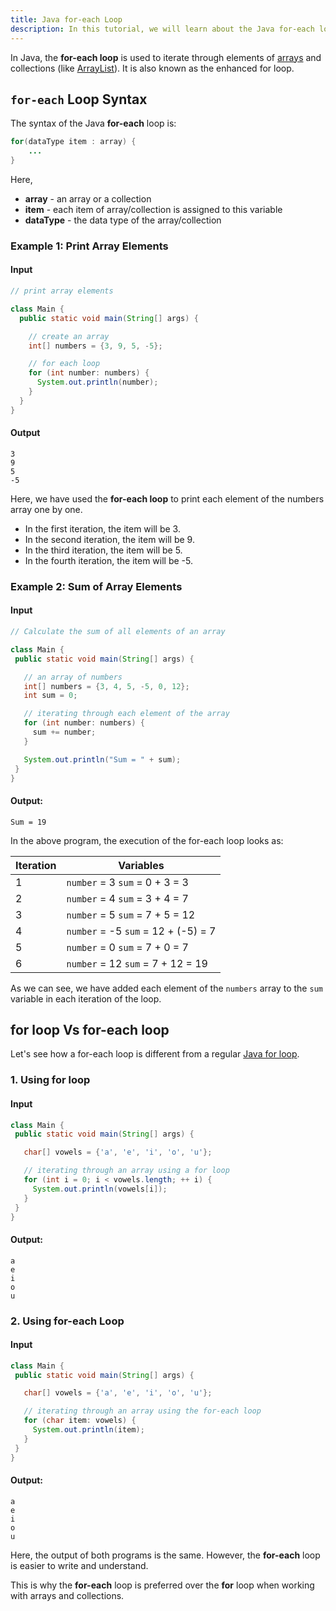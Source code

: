 ```yaml
---
title: Java for-each Loop
description: In this tutorial, we will learn about the Java for-each loop and its difference with for loop with the help of examples.
---
```


In Java, the **for-each loop** is used to iterate through elements of [arrays](/docs/arrays) and collections (like [ArrayList](/docs/arraylist)). It is also known as the enhanced for loop.

## `for-each` Loop Syntax
The syntax of the Java **for-each** loop is:

```java
for(dataType item : array) {
    ...
}
```
Here,

- **array** - an array or a collection
- **item** - each item of array/collection is assigned to this variable
- **dataType** - the data type of the array/collection

### Example 1: Print Array Elements

#### Input

```java
// print array elements

class Main {
  public static void main(String[] args) {

    // create an array
    int[] numbers = {3, 9, 5, -5};

    // for each loop
    for (int number: numbers) {
      System.out.println(number);
    }
  }
}
```
#### Output

```plaintext
3
9
5
-5
```
Here, we have used the **for-each loop** to print each element of the numbers array one by one.

- In the first iteration, the item will be 3.
- In the second iteration, the item will be 9.
- In the third iteration, the item will be 5.
- In the fourth iteration, the item will be -5.

### Example 2: Sum of Array Elements

#### Input

```java
// Calculate the sum of all elements of an array

class Main {
 public static void main(String[] args) {

   // an array of numbers
   int[] numbers = {3, 4, 5, -5, 0, 12};
   int sum = 0;

   // iterating through each element of the array
   for (int number: numbers) {
     sum += number;
   }

   System.out.println("Sum = " + sum);
 }
}
```
#### Output:

```plaintext
Sum = 19
```

In the above program, the execution of the for-each loop looks as:

| Iteration |	Variables |
|----------|----------|
|1|	`number` = 3  `sum` = 0 + 3 = 3|
|2|	`number` = 4  `sum` = 3 + 4 = 7
|3|	`number` = 5  `sum` = 7 + 5 = 12|
|4|	`number` = -5  `sum` = 12 + (-5) = 7|
|5|	`number` = 0  `sum` = 7 + 0 = 7|
|6| `number` = 12  `sum` = 7 + 12 = 19|

As we can see, we have added each element of the `numbers` array to the `sum` variable in each iteration of the loop.

## for loop Vs for-each loop

Let's see how a for-each loop is different from a regular [Java for loop](/docs/for-loop).

### 1. Using for loop

#### Input

```java
class Main {
 public static void main(String[] args) {

   char[] vowels = {'a', 'e', 'i', 'o', 'u'};

   // iterating through an array using a for loop
   for (int i = 0; i < vowels.length; ++ i) {
     System.out.println(vowels[i]);
   }
 }
}
```
#### Output:

```plaintext
a
e
i
o
u
```
### 2. Using for-each Loop

#### Input

```java
class Main {
 public static void main(String[] args) {

   char[] vowels = {'a', 'e', 'i', 'o', 'u'};

   // iterating through an array using the for-each loop
   for (char item: vowels) {
     System.out.println(item);
   }
 }
}
```
#### Output:

```plaintext
a
e
i
o
u
```
Here, the output of both programs is the same. However, the **for-each** loop is easier to write and understand.

This is why the **for-each** loop is preferred over the **for** loop when working with arrays and collections.
